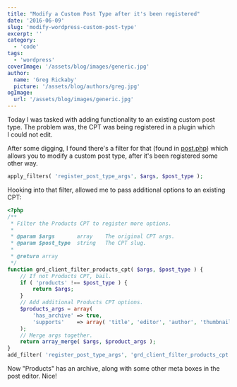 ```yaml
---
title: "Modify a Custom Post Type after it's been registered"
date: '2016-06-09'
slug: 'modify-wordpress-custom-post-type'
excerpt: ''
category:
  - 'code'
tags:
  - 'wordpress'
coverImage: '/assets/blog/images/generic.jpg'
author:
  name: 'Greg Rickaby'
  picture: '/assets/blog/authors/greg.jpg'
ogImage:
  url: '/assets/blog/images/generic.jpg'
---
```


Today I was tasked with adding functionality to an existing custom post type. The problem was, the CPT was being registered in a plugin which I could not edit.

After some digging, I found there's a filter for that (found in [post.php](https://core.trac.wordpress.org/browser/tags/4.5.2/src/wp-includes/post.php#L1017)) which allows you to modify a custom post type, after it's been registered some other way.

```php
apply_filters( 'register_post_type_args', $args, $post_type );
```

Hooking into that filter, allowed me to pass additional options to an existing CPT:

```php
<?php
/**
 * Filter the Products CPT to register more options.
 *
 * @param $args       array    The original CPT args.
 * @param $post_type  string   The CPT slug.
 *
 * @return array
 */
function grd_client_filter_products_cpt( $args, $post_type ) {
	// If not Products CPT, bail.
	if ( 'products' !== $post_type ) {
		return $args;
	}
	// Add additional Products CPT options.
	$products_args = array(
		'has_archive' => true,
		'supports'    => array( 'title', 'editor', 'author', 'thumbnail', 'excerpt', 'custom-fields', 'page-attributes' ),
	);
	// Merge args together.
	return array_merge( $args, $product_args );
}
add_filter( 'register_post_type_args', 'grd_client_filter_products_cpt', 10, 2 );
```

Now "Products" has an archive, along with some other meta boxes in the post editor. Nice!
